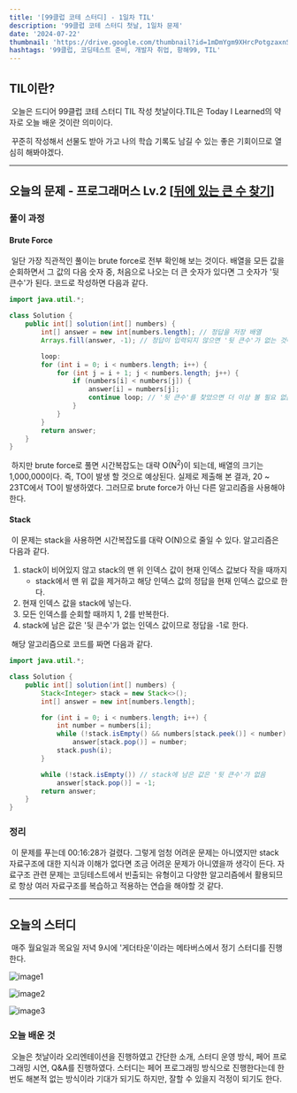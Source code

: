 ```yaml
---
title: '[99클럽 코테 스터디] - 1일차 TIL'
description: '99클럽 코테 스터디 첫날, 1일차 문제'
date: '2024-07-22'
thumbnail: 'https://drive.google.com/thumbnail?id=1mDmYgm9XHrcPotgzaxnSPRSrteq3nNHv&sz=w1000'
hashtags: '99클럽, 코딩테스트 준비, 개발자 취업, 항해99, TIL'
---
```


## TIL이란?

&nbsp;오늘은 드디어 99클럽 코테 스터디 TIL 작성 첫날이다.TIL은 Today I Learned의 약자로 오늘 배운 것이란 의미이다.

&nbsp;꾸준히 작성해서 선물도 받아 가고 나의 학습 기록도 남길 수 있는 좋은 기회이므로 열심히 해봐야겠다.

---

## 오늘의 문제 - 프로그래머스 Lv.2 [<a href="https://school.programmers.co.kr/learn/courses/30/lessons/154539" target="_blank" className="a-mdx">뒤에 있는 큰 수 찾기</a>]

### 풀이 과정

#### Brute Force

&nbsp;일단 가장 직관적인 풀이는 brute force로 전부 확인해 보는 것이다. 배열을 모든 값을 순회하면서 그 값의 다음 숫자 중, 처음으로 나오는 더 큰 숫자가 있다면 그 숫자가 '뒷 큰수'가 된다. 코드로 작성하면 다음과 같다.

```java
import java.util.*;

class Solution {
    public int[] solution(int[] numbers) {
        int[] answer = new int[numbers.length]; // 정답을 저장 배열
        Arrays.fill(answer, -1); // 정답이 입력되지 않으면 '뒷 큰수'가 없는 것이다

        loop:
        for (int i = 0; i < numbers.length; i++) {
            for (int j = i + 1; j < numbers.length; j++) {
                if (numbers[i] < numbers[j]) {
                    answer[i] = numbers[j];
                    continue loop; // '뒷 큰수'를 찾았으면 더 이상 볼 필요 없음
                }
            }
        }
        return answer;
    }
}
```
&nbsp;하지만 brute force로 풀면 시간복잡도는 대략 O(N<sup>2</sup>)이 되는데, 배열의 크기는 1,000,000이다. 즉, TO이 발생 할 것으로 예상된다. 실제로 제출해 본 결과, 20 ~ 23TC에서 TO이 발생하였다. 그러므로 brute force가 아닌 다른 알고리즘을 사용해야 한다.

#### Stack

&nbsp;이 문제는 stack을 사용하면 시간복잡도를 대략 O(N)으로 줄일 수 있다. 알고리즘은 다음과 같다.

1. stack이 비어있지 않고 stack의 맨 위 인덱스 값이 현재 인덱스 값보다 작을 때까지
    - stack에서 맨 위 값을 제거하고 해당 인덱스 값의 정답을 현재 인덱스 값으로 한다.
2. 현재 인덱스 값을 stack에 넣는다.
3. 모든 인덱스를 순회할 때까지 1, 2를 반복한다.
4. stack에 남은 값은 '뒷 큰수'가 없는 인덱스 값이므로 정답을 -1로 한다.

&nbsp;해당 알고리즘으로 코드를 짜면 다음과 같다.

```java
import java.util.*;

class Solution {
    public int[] solution(int[] numbers) {
        Stack<Integer> stack = new Stack<>();
        int[] answer = new int[numbers.length];

        for (int i = 0; i < numbers.length; i++) {
            int number = numbers[i];
            while (!stack.isEmpty() && numbers[stack.peek()] < number)
                answer[stack.pop()] = number;
            stack.push(i);
        }

        while (!stack.isEmpty()) // stack에 남은 값은 '뒷 큰수'가 없음
            answer[stack.pop()] = -1;
        return answer;
    }
}
```

### 정리

&nbsp;이 문제를 푸는데 00:16:28가 걸렸다. 그렇게 엄청 어려운 문제는 아니였지만 stack 자료구조에 대한 지식과 이해가 없다면 조금 어려운 문제가 아니였을까 생각이 든다. 자료구조 관련 문제는 코딩테스트에서 빈출되는 유형이고 다양한 알고리즘에서 활용되므로 항상 여러 자료구조를 복습하고 적용하는 연습을 해야할 것 같다.

---

## 오늘의 스터디

&nbsp;매주 월요일과 목요일 저녁 9시에 '게더타운'이라는 메타버스에서 정기 스터디를 진행한다.

![image1](https://drive.google.com/thumbnail?id=10WHoQoYYYE4BA342Rh_9xJ5THHUDBYWO&sz=w1000)

![image2](https://drive.google.com/thumbnail?id=1bFcJkSYOSUtvAHE3jYBfgizxi7gAYE46&sz=w1000)

![image3](https://drive.google.com/thumbnail?id=1_6ZGuUXDDesaZLH9aQgt9xSwrt_dBW2c&sz=w1000)

### 오늘 배운 것

&nbsp;오늘은 첫날이라 오리엔테이션을 진행하였고 간단한 소개, 스터디 운영 방식, 페어 프로그래밍 시연, Q&A를 진행하였다. 스터디는 페어 프로그래밍 방식으로 진행한다는데 한번도 해본적 없는 방식이라 기대가 되기도 하지만, 잘할 수 있을지 걱정이 되기도 한다.
